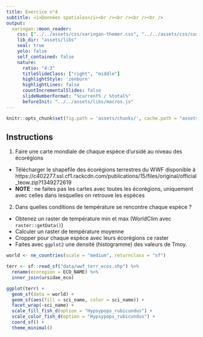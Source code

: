 ```yaml
---
title: Exercice n°4
subtitle: <i>Données spatiales</i><br /><br /><br /><br />
output:
  xaringan::moon_reader:
    css: ["../../assets/css/xaringan-themer.css", "../../assets/css/custom.css"]
    lib_dir: "assets/libs"
    seal: true
    yolo: false
    self_contained: false
    nature:
      ratio: "4:3"
      titleSlideClass: ["right", "middle"]
      highlightStyle: 'zenburn'
      highlightLines: false
      countIncrementalSlides: false
      slideNumberFormat: "%current% / %total%"
      beforeInit: "../../assets/libs/macros.js"
---
```


```r
knitr::opts_chunk$set(fig.path = 'assets/chunks/', cache.path = "assets/cache/")
```



## Instructions

1) Faire une carte mondiale de chaque espèce d'ursidé au niveau des écorégions
  - Télécharger le shapefile des écorégions terrestres du WWF disponible à
  https://c402277.ssl.cf1.rackcdn.com/publications/15/files/original/official_teow.zip?1349272619
  - **NOTE** : ne faites pas les cartes avec toutes les écorégions, uniquement avec celles dans lesquelles on retrouve les espèces

2) Dans quelles conditions de température se rencontre chaque espèce ?
  - Obtenez un raster de température min et max (WorldClim avec `raster::getData()`)
  - Calculer un raster de température moyenne
  - Cropper pour chaque espèce avec leurs écorégions ce raster
  - Faites avec `ggplot2` une densité (histogramme) des valeurs de Tmoy.
  
```r

world <- ne_countries(scale = "medium", returnclass = "sf")

terr <- sf::read_sf("data/wwf_terr_ecos.shp") %>%
  rename(ecoregion = ECO_NAME) %>%
  inner_join(ursidae_eco)

ggplot(terr) +
  geom_sf(data = world) +
  geom_sf(aes(fill = sci_name, color = sci_name)) +
  facet_wrap(~sci_name) +
  scale_fill_fish_d(option = "Hypsypops_rubicundus") +
  scale_color_fish_d(option = "Hypsypops_rubicundus") +
  coord_sf() +
  theme_minimal()
```
